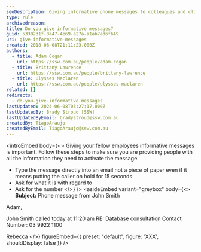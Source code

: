 ```yaml
---
seoDescription: Giving informative phone messages to colleagues and clients efficiently with clear subject lines and essential details such as caller name, time, and contact information.
type: rule
archivedreason:
title: Do you give informative messages?
guid: 5330231f-8a47-4e69-a27a-a1ab7ad6f649
uri: give-informative-messages
created: 2018-06-08T21:11:23.000Z
authors:
  - title: Adam Cogan
    url: https://ssw.com.au/people/adam-cogan
  - title: Brittany Lawrence
    url: https://ssw.com.au/people/brittany-lawrence
  - title: Ulysses Maclaren
    url: https://ssw.com.au/people/ulysses-maclaren
related: []
redirects:
  - do-you-give-informative-messages
lastUpdated: 2024-06-08T03:27:17.000Z
lastUpdatedBy: Brady Stroud [SSW]
lastUpdatedByEmail: bradystroud@ssw.com.au
createdBy: TiagoAraujo
createdByEmail: TiagoAraujo@ssw.com.au
---
```


<introEmbed
  body={<>
Giving your fellow employees informative messages is important. Follow these steps to make sure you are providing people with all the information they need to activate the message.

- Type the message directly into an email not a piece of paper even if it means putting the caller on hold for 15 seconds
- Ask for what it is with regard to
- Ask for the number
  </>}
/>
<asideEmbed
  variant="greybox"
  body={<>
    **Subject:** Phone message from John Smith

Adam,

John Smith called today at 11:20 am
RE: Database consultation
Contact Number: 03 9922 1100

Rebecca
  </>}
  figureEmbed={{
    preset: "default",
    figure: 'XXX',
    shouldDisplay: false
  }}
/>
